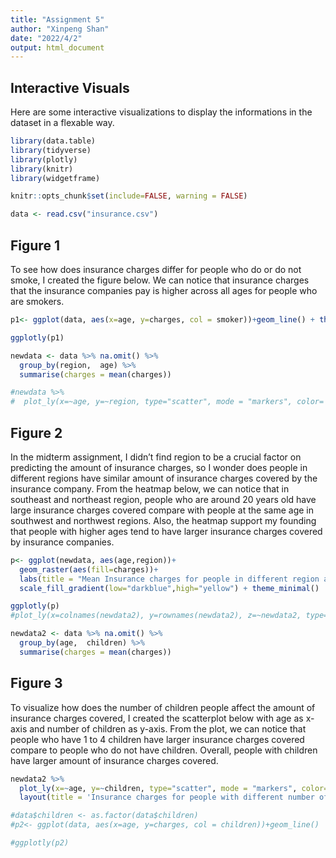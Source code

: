 ```yaml
---
title: "Assignment 5"
author: "Xinpeng Shan"
date: "2022/4/2"
output: html_document
---
```


## Interactive Visuals

Here are some interactive visualizations to display the informations in the dataset in a flexable way.

```r

library(data.table)
library(tidyverse)
library(plotly)
library(knitr)
library(widgetframe)

knitr::opts_chunk$set(include=FALSE, warning = FALSE)
```


```r
data <- read.csv("insurance.csv")
```

## Figure 1

To see how does insurance charges differ for people who do or do not smoke, I created the figure below. We can notice that insurance charges that the insurance companies pay is higher across all ages for people who are smokers.


```r
p1<- ggplot(data, aes(x=age, y=charges, col = smoker))+geom_line() + theme_minimal() + scale_colour_brewer()+ labs(title="Insurance Charges verses Age by Smoker")

ggplotly(p1)
```




```r
newdata <- data %>% na.omit() %>%
  group_by(region,  age) %>%
  summarise(charges = mean(charges))

#newdata %>% 
#  plot_ly(x=~age, y=~region, type="scatter", mode = "markers", color= ~charges, size=~charges, sizes = c(5, 70), #marker=list(sizemode="diameter", opacity=0.5)) 
```

## Figure 2

In the midterm assignment, I didn't find region to be a crucial factor on predicting the amount of insurance charges, so I wonder does people in different regions have similar amount of insurance charges covered by the insurance company. From the heatmap below, we can notice that in southeast and northeast region, people who are around 20 years old have large insurance charges covered compare with people at the same age in southwest and northwest regions. Also, the heatmap support my founding that people with higher ages tend to have larger insurance charges covered by insurance companies. 

```r
p<- ggplot(newdata, aes(age,region))+
  geom_raster(aes(fill=charges))+
  labs(title = "Mean Insurance charges for people in different region and age")+
  scale_fill_gradient(low="darkblue",high="yellow") + theme_minimal()

ggplotly(p)
#plot_ly(x=colnames(newdata2), y=rownames(newdata2), z=~newdata2, type="heatmap")


```
```r
newdata2 <- data %>% na.omit() %>%
  group_by(age,  children) %>%
  summarise(charges = mean(charges))

```

## Figure 3

To visualize how does the number of children people affect the amount of insurance charges covered, I created the scatterplot below with age as x-axis and number of children as y-axis. From the plot, we can notice that people who have 1 to 4 children have larger insurance charges covered compare to people who do not have children. Overall, people with children have larger amount of insurance charges covered.


```r

newdata2 %>% 
  plot_ly(x=~age, y=~children, type="scatter", mode = "markers", color= ~charges, size=~charges, sizes = c(5, 70), marker=list(sizemode="diameter", opacity=0.5))%>%
  layout(title = 'Insurance charges for people with different number of children and age')
```

```r
#data$children <- as.factor(data$children)
#p2<- ggplot(data, aes(x=age, y=charges, col = children))+geom_line() 

#ggplotly(p2)
```











